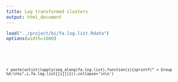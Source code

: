 ```yaml
---
title: Log transformed clusters
output: html_document
---
```


```r
load("../project/bi/fa.log.list.Rdata")
options(width=1000)
```

<br/><code class="fa-links">

`r paste(unlist(lapply(seq_along(fa.log.list),function(i){sprintf(" > Group %d:\n%s",i,fa.log.list[[i]])})),collapse='\n\n')`

</code><br/>



